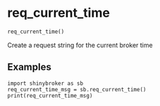# req_current_time { #shinybroker.req_current_time }

```python
req_current_time()
```

Create a request string for the current broker time

## Examples {.doc-section .doc-section-examples}

```
import shinybroker as sb
req_current_time_msg = sb.req_current_time()
print(req_current_time_msg)
```